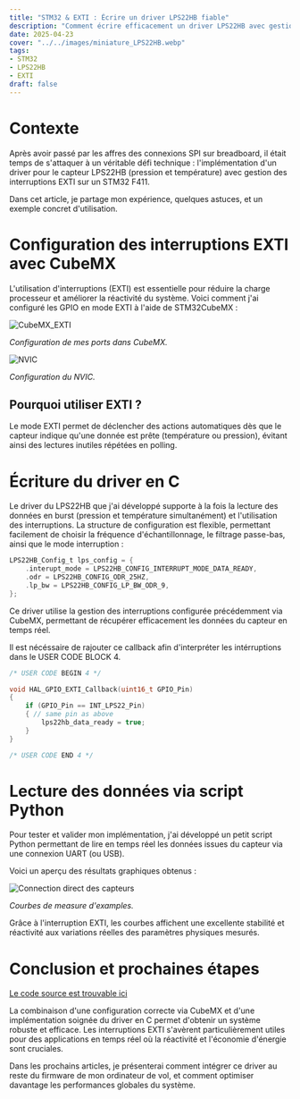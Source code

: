 ```yaml
---
title: "STM32 & EXTI : Écrire un driver LPS22HB fiable"
description: "Comment écrire efficacement un driver LPS22HB avec gestion des interruptions EXTI."
date: 2025-04-23
cover: "../../images/miniature_LPS22HB.webp"
tags:
- STM32
- LPS22HB
- EXTI
draft: false
---
```


# Contexte

Après avoir passé par les affres des connexions SPI sur breadboard, il était temps de s'attaquer à un véritable défi technique : l'implémentation d'un driver pour le capteur LPS22HB (pression et température) avec gestion des interruptions EXTI sur un STM32 F411.

Dans cet article, je partage mon expérience, quelques astuces, et un exemple concret d'utilisation.

# Configuration des interruptions EXTI avec CubeMX

L'utilisation d'interruptions (EXTI) est essentielle pour réduire la charge processeur et améliorer la réactivité du système. Voici comment j'ai configuré les GPIO en mode EXTI à l'aide de STM32CubeMX :

![CubeMX_EXTI](../../images/CubeMX_EXTI.webp)

*Configuration de mes ports dans CubeMX.*

![NVIC](../../images/CubeMX_EXTI_NVIC.webp)

*Configuration du NVIC.*

## Pourquoi utiliser EXTI ?

Le mode EXTI permet de déclencher des actions automatiques dès que le capteur indique qu'une donnée est prête (température ou pression), évitant ainsi des lectures inutiles répétées en polling.

# Écriture du driver en C

Le driver du LPS22HB que j'ai développé supporte à la fois la lecture des données en burst (pression et température simultanément) et l'utilisation des interruptions. La structure de configuration est flexible, permettant facilement de choisir la fréquence d'échantillonnage, le filtrage passe-bas, ainsi que le mode interruption :

```c
LPS22HB_Config_t lps_config = {
    .interupt_mode = LPS22HB_CONFIG_INTERRUPT_MODE_DATA_READY,
    .odr = LPS22HB_CONFIG_ODR_25HZ,
    .lp_bw = LPS22HB_CONFIG_LP_BW_ODR_9,
};
```

Ce driver utilise la gestion des interruptions configurée précédemment via CubeMX, permettant de récupérer efficacement les données du capteur en temps réel.

Il est nécéssaire de rajouter ce callback afin d'interpréter les intérruptions dans le USER CODE BLOCK 4.

```c
/* USER CODE BEGIN 4 */

void HAL_GPIO_EXTI_Callback(uint16_t GPIO_Pin)
{
    if (GPIO_Pin == INT_LPS22_Pin)
    { // same pin as above
        lps22hb_data_ready = true;
    }
}

/* USER CODE END 4 */
```

# Lecture des données via script Python

Pour tester et valider mon implémentation, j'ai développé un petit script Python permettant de lire en temps réel les données issues du capteur via une connexion UART (ou USB).

Voici un aperçu des résultats graphiques obtenus :

![Connection direct des capteurs](../../images/LPS22HB_Measure.webp)

*Courbes de measure d'examples.*


Grâce à l'interruption EXTI, les courbes affichent une excellente stabilité et réactivité aux variations réelles des paramètres physiques mesurés.

# Conclusion et prochaines étapes

[Le code source est trouvable ici](https://github.com/B33low/STFlight/blob/main/firmware/sensor_drivers/lps22hb.c)

La combinaison d'une configuration correcte via CubeMX et d'une implémentation soignée du driver en C permet d'obtenir un système robuste et efficace. Les interruptions EXTI s'avèrent particulièrement utiles pour des applications en temps réel où la réactivité et l'économie d'énergie sont cruciales.

Dans les prochains articles, je présenterai comment intégrer ce driver au reste du firmware de mon ordinateur de vol, et comment optimiser davantage les performances globales du système.

